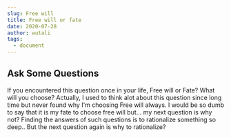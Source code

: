 ```yaml
---
slug: Free will
title: Free will or fate
date: 2020-07-28
author: wutali
tags:
  - document
---
```

## Ask Some Questions

<!--StartFragment-->

If you encountered this question once in your life, Free will or Fate? What will you choose? Actually, I used to think alot about this question since long time but never found why I'm choosing Free will always. I would be so dumb to say that it is my fate to choose free will but... my next question is why not? Finding the answers of such questions is to rationalize something so deep.. But the next question again is why to rationalize?

<!--EndFragment-->